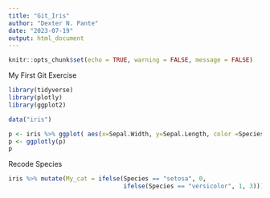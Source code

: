 ```yaml
---
title: "Git_Iris"
author: "Dexter N. Pante"
date: "2023-07-19"
output: html_document
---
```


```r
knitr::opts_chunk$set(echo = TRUE, warning = FALSE, message = FALSE)
```

My First Git Exercise
```r
library(tidyverse)
library(plotly)
library(ggplot2)

data("iris")
```


```r
p <- iris %>% ggplot( aes(x=Sepal.Width, y=Sepal.Length, color =Species)) + geom_point() 
p <- ggplotly(p)
p

```

Recode Species
```r
iris %>% mutate(My_cat = ifelse(Species == "setosa", 0, 
                                ifelse(Species == "versicolor", 1, 3)))
```

